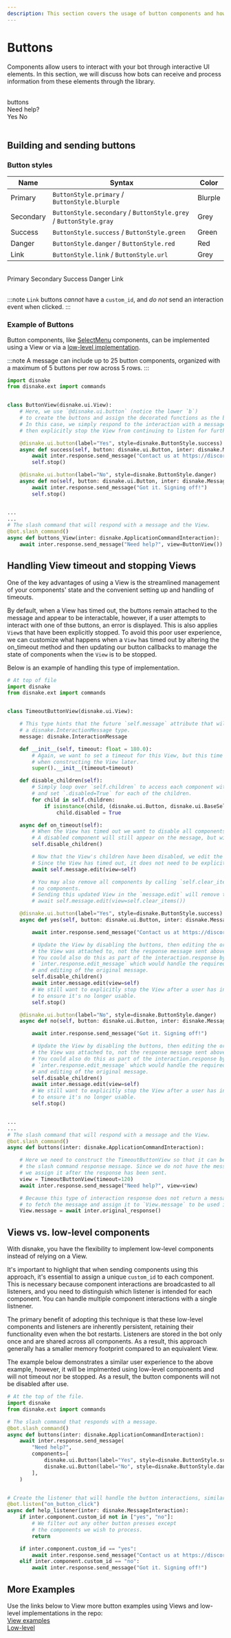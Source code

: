 ```yaml
---
description: This section covers the usage of button components and how to implement them using Views and via low-level components.
---
```


# Buttons

Components allow users to interact with your bot through interactive UI elements. In this section, we will discuss how bots can receive and process information from these elements through the library.

<br />
<DiscordMessages>
	<DiscordMessage profile="bot">
		<div slot="interactions">
			<DiscordInteraction profile="user" command={true}>
				buttons
			</DiscordInteraction>
		</div>
		Need help?
		<div slot="actions">
			<DiscordButtons>
				<DiscordButton type="success">Yes</DiscordButton>
				<DiscordButton type="danger">No</DiscordButton>
			</DiscordButtons>
		</div>
	</DiscordMessage>
</DiscordMessages>
<br />

## Building and sending buttons

### Button styles

| Name      | Syntax                                                            | Color   |
| --------- | ----------------------------------------------------------------- | ------- |
| Primary   | `ButtonStyle.primary` / `ButtonStyle.blurple`                     | Blurple |
| Secondary | `ButtonStyle.secondary` / `ButtonStyle.grey` / `ButtonStyle.gray` | Grey    |
| Success   | `ButtonStyle.success` / `ButtonStyle.green `                      | Green   |
| Danger    | `ButtonStyle.danger` / `ButtonStyle.red`                          | Red     |
| Link      | `ButtonStyle.link` / `ButtonStyle.url`                            | Grey    |

<br />
<DiscordMessages>
	<DiscordMessage profile="bot">
		<div slot="actions">
			<DiscordButtons>
				<DiscordButton type="primary">Primary</DiscordButton>
				<DiscordButton type="secondary">Secondary</DiscordButton>
				<DiscordButton type="success">Success</DiscordButton>
				<DiscordButton type="danger">Danger</DiscordButton>
				<DiscordButton type="link" url="https://guide.disnake.dev/">
					Link
				</DiscordButton>
			</DiscordButtons>
		</div>
	</DiscordMessage>
</DiscordMessages>
<br />

:::note
`Link` buttons _cannot_ have a `custom_id`, and _do not_ send an interaction event when clicked.
:::

### Example of Buttons

Button components, like [SelectMenu](select-menus.mdx) components, can be implemented using a <DocsLink reference="disnake.ui.View">View</DocsLink>
or via a [low-level implementation](#Views-vs-low-level-components).

:::note
A message can include up to 25 button components, organized with a maximum of 5 buttons per row across 5 rows.
:::

```python title="button_view.py"
import disnake
from disnake.ext import commands


class ButtonView(disnake.ui.View):
    # Here, we use `@disnake.ui.button` (notice the lower `b`)
    # to create the buttons and assign the decorated functions as the button callbacks.
    # In this case, we simply respond to the interaction with a message
    # then explicitly stop the View from continuing to listen for further interactions.

    @disnake.ui.button(label="Yes", style=disnake.ButtonStyle.success)
    async def success(self, button: disnake.ui.Button, inter: disnake.MessageInteraction):
        await inter.response.send_message("Contact us at https://discord.gg/disnake!")
        self.stop()

    @disnake.ui.button(label="No", style=disnake.ButtonStyle.danger)
    async def no(self, button: disnake.ui.Button, inter: disnake.MessageInteraction):
        await inter.response.send_message("Got it. Signing off!")
        self.stop()


...
...
# The slash command that will respond with a message and the View.
@bot.slash_command()
async def buttons_View(inter: disnake.ApplicationCommandInteraction):
    await inter.response.send_message("Need help?", view=ButtonView())
```

## Handling View timeout and stopping Views

One of the key advantages of using a <DocsLink reference="disnake.ui.View">View</DocsLink> is the streamlined management
of your components' state and the convenient setting up and handling of timeouts.

By default, when a View has timed out, the buttons remain attached to the message and appear to be interactable, however, if a user attempts to
interact with one of thse buttons, an error is displayed. This is also applies `View`s that have been explicitly stopped. To avoid this poor
user experience, we can customize what happens when a `View` has timed out by altering the <DocsLink reference="disnake.ui.View.on_timeout">on_timeout</DocsLink>
method and then updating our button callbacks to manage the state of components when the `View` is to be stopped.

Below is an example of handling this type of implementation.

```python title="timeout.py"
# At top of file
import disnake
from disnake.ext import commands


class TimeoutButtonView(disnake.ui.View):

    # This type hints that the future `self.message` attribute that will be accessed is
    # a disnake.InteractionMessage type.
    message: disnake.InteractionMessage

    def __init__(self, timeout: float = 180.0):
        # Again, we want to set a timeout for this View, but this time we will assign it
        # when constructing the View later.
        super().__init__(timeout=timeout)

    def disable_children(self):
        # Simply loop over `self.children` to access each component within the View
        # and set `.disabled=True` for each of the children.
        for child in self.children:
            if isinstance(child, (disnake.ui.Button, disnake.ui.BaseSelect)):
                child.disabled = True

    async def on_timeout(self):
        # When the View has timed out we want to disable all components associated with this View.
        # A disabled component will still appear on the message, but will be greyed and non-interactable.
        self.disable_children()

        # Now that the View's children have been disabled, we edit the message by sending the updated View.
        # Since the View has timed out, it does not need to be explicitly stopped.
        await self.message.edit(view=self)

        # You may also remove all components by calling `self.clear_items()` which returns the View with
        # no components.
        # Sending this updated View in the `message.edit` will remove the components from the message.
        # await self.message.edit(view=self.clear_items())

    @disnake.ui.button(label="Yes", style=disnake.ButtonStyle.success)
    async def yes(self, button: disnake.ui.Button, inter: disnake.MessageInteraction):

        await inter.response.send_message("Contact us at https://discord.gg/disnake!")

        # Update the View by disabling the buttons, then editing the original message
        # the View was attached to, not the response message sent above.
        # You could also do this as part of the interaction.response by using
        # `inter.response.edit_message` which would handle the required response
        # and editing of the original message.
        self.disable_children()
        await inter.message.edit(view=self)
        # We still want to explicitly stop the View after a user has interacted
        # to ensure it's no longer usable.
        self.stop()

    @disnake.ui.button(label="No", style=disnake.ButtonStyle.danger)
    async def no(self, button: disnake.ui.Button, inter: disnake.MessageInteraction):

        await inter.response.send_message("Got it. Signing off!")

        # Update the View by disabling the buttons, then editing the original message
        # the View was attached to, not the response message sent above.
        # You could also do this as part of the interaction.response by using
        # `inter.response.edit_message` which would handle the required response
        # and editing of the original message.
        self.disable_children()
        await inter.message.edit(view=self)
        # We still want to explicitly stop the View after a user has interacted
        # to ensure it's no longer usable.
        self.stop()


...
...
# The slash command that will respond with a message and the View.
@bot.slash_command()
async def buttons(inter: disnake.ApplicationCommandInteraction):

    # Here we need to construct the TimeoutButtonView so that it can be sent with
    # the slash command response message. Since we do not have the message object yet,
    # we assign it after the response has been sent.
    view = TimeoutButtonView(timeout=120)
    await inter.response.send_message("Need help?", view=view)

    # Because this type of interaction response does not return a message, we will need
    # to fetch the message and assign it to `View.message` to be used if `on_timeout` is called.
    View.message = await inter.original_response()
```

## Views vs. low-level components

With disnake, you have the flexibility to implement low-level components instead of relying on a <DocsLink reference="disnake.ui.View">View</DocsLink>.

It's important to highlight that when sending components using this approach, it's essential to assign a unique `custom_id` to each component.
This is necessary because component interactions are broadcasted to all listeners, and you need to distinguish which listener is intended for
each component. You can handle multiple component interactions with a single listnener.

The primary benefit of adopting this technique is that these low-level components and listeners are inherently persistent, retaining their
functionality even when the bot restarts. Listeners are stored in the bot only once and are shared across all components. As a result, this
approach generally has a smaller memory footprint compared to an equivalent View.

The example below demonstrates a similar user experience to the above example, however, it will be implmented using low-level components
and will not timeout nor be stopped. As a result, the button components will not be disabled after use.

```python title="buttons.py"
# At the top of the file.
import disnake
from disnake.ext import commands

# The slash command that responds with a message.
@bot.slash_command()
async def buttons(inter: disnake.ApplicationCommandInteraction):
    await inter.response.send_message(
        "Need help?",
        components=[
            disnake.ui.Button(label="Yes", style=disnake.ButtonStyle.success, custom_id="yes"),
            disnake.ui.Button(label="No", style=disnake.ButtonStyle.danger, custom_id="no"),
        ],
    )


# Create the listener that will handle the button interactions, similarly to the callbacks used above.
@bot.listen("on_button_click")
async def help_listener(inter: disnake.MessageInteraction):
    if inter.component.custom_id not in ["yes", "no"]:
        # We filter out any other button presses except
        # the components we wish to process.
        return

    if inter.component.custom_id == "yes":
        await inter.response.send_message("Contact us at https://discord.gg/disnake!")
    elif inter.component.custom_id == "no":
        await inter.response.send_message("Got it. Signing off!")
```

## More Examples

Use the links below to View more button examples using Views and low-level implementations in the repo:  
[View examples](https://github.com/DisnakeDev/disnake/tree/master/examples/views/button)  
[Low-level](https://github.com/DisnakeDev/disnake/blob/master/examples/interactions/low_level_components.py)
